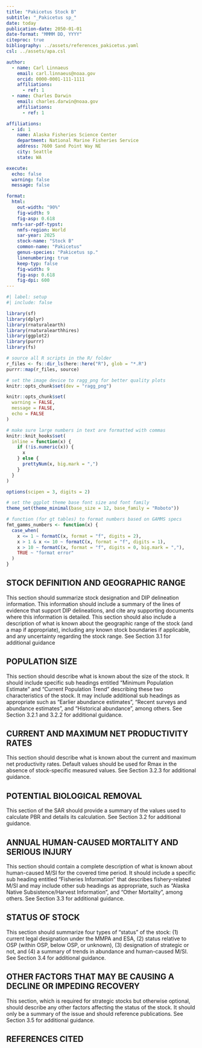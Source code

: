 ```yaml
---
title: "Pakicetus Stock B"
subtitle: "_Pakicetus sp_"
date: today
publication-date: 2050-01-01
date-format: "MMMM DD, YYYY"
citeproc: true
bibliography: ../assets/references_pakicetus.yaml
csl: ../assets/apa.csl

author:
  - name: Carl Linnaeus
    email: carl.linnaeus@noaa.gov
    orcid: 0000-0001-111-1111
    affiliations:
      - ref: 1
  - name: Charles Darwin
    email: charles.darwin@noaa.gov
    affiliations:
      - ref: 1

affiliations:
  - id: 1
    name: Alaska Fisheries Science Center
    department: National Marine Fisheries Service
    address: 7600 Sand Point Way NE
    city: Seattle
    state: WA

execute: 
  echo: false
  warning: false
  message: false

format:
  html: 
    out-width: "90%"
    fig-width: 9
    fig-asp: 0.618
  nmfs-sar-pdf-typst:
    nmfs-region: World
    sar-year: 2025
    stock-name: "Stock B"
    common-name: "Pakicetus"
    genus-species: "Pakicetus sp."
    linenumbering: true
    keep-typ: false
    fig-width: 9
    fig-asp: 0.618
    fig-dpi: 600
---
```


```r
#| label: setup
#| include: false

library(sf)
library(dplyr)
library(rnaturalearth)
library(rnaturalearthhires)
library(ggplot2)
library(purrr)
library(fs)

# source all R scripts in the R/ folder
r_files <- fs::dir_ls(here::here("R"), glob = "*.R")
purrr::map(r_files, source)

# set the image device to ragg_png for better quality plots
knitr::opts_chunk$set(dev = "ragg_png")

knitr::opts_chunk$set(
  warning = FALSE,
  message = FALSE,
  echo = FALSE
)

# make sure large numbers in text are formatted with commas
knitr::knit_hooks$set(
  inline = function(x) {
    if (!is.numeric(x)) {
      x
    } else {
      prettyNum(x, big.mark = ",")
    }
  }
)

options(scipen = 3, digits = 2)

# set the ggplot theme base font size and font family
theme_set(theme_minimal(base_size = 12, base_family = "Roboto"))

# function (for gt tables) to format numbers based on GAMMS specs
fmt_gamms_numbers <- function(x) {
  case_when(
    x <= 1 ~ formatC(x, format = "f", digits = 2),
    x > 1 & x <= 10 ~ formatC(x, format = "f", digits = 1),
    x > 10 ~ formatC(x, format = "f", digits = 0, big.mark = ","),
    TRUE ~ "format error"
  )
}
```

## STOCK DEFINITION AND GEOGRAPHIC RANGE 

This section should summarize stock designation and DIP delineation information. This information should include a summary of the lines of evidence that support DIP delineations, and cite any supporting documents where this information is detailed. This section should also include a description of what is known about the geographic range of the stock (and a map if appropriate), including any known stock boundaries if applicable, and any uncertainty regarding the stock range. See Section 3.1 for additional guidance

## POPULATION SIZE 

This section should describe what is known about the size of the stock. It should include specific sub headings entitled “Minimum Population Estimate” and “Current Population Trend” describing these two characteristics of the stock. It may include additional sub headings as appropriate such as “Earlier abundance estimates”, “Recent surveys and abundance estimates”, and “Historical abundance”, among others. See Section 3.2.1 and 3.2.2 for additional guidance.

## CURRENT AND MAXIMUM NET PRODUCTIVITY RATES 

This section should describe what is known about the current and maximum net productivity rates. Default values should be used for Rmax in the absence of stock-specific measured values. See Section 3.2.3 for additional guidance. 

## POTENTIAL BIOLOGICAL REMOVAL 

This section of the SAR should provide a summary of the values used to calculate PBR and details its calculation. See Section 3.2 for additional guidance. 

## ANNUAL HUMAN-CAUSED MORTALITY AND SERIOUS INJURY 

This section should contain a complete description of what is known about human-caused M/SI for the covered time period. It should include a specific sub heading entitled “Fisheries Information” that describes fishery-related M/SI and may include other sub headings as appropriate, such as “Alaska Native Subsistence/Harvest Information”, and “Other Mortality”, among others. See Section 3.3 for additional guidance. 

## STATUS OF STOCK 

This section should summarize four types of “status” of the stock: (1) current legal designation under the MMPA and ESA, (2) status relative to OSP (within OSP, below OSP, or unknown), (3) designation of strategic or not, and (4) a summary of trends in abundance and human-caused M/SI. See Section 3.4 for additional guidance.

## OTHER FACTORS THAT MAY BE CAUSING A DECLINE OR IMPEDING RECOVERY 

This section, which is required for strategic stocks but otherwise optional, should describe any other factors affecting the status of the stock. It should only be a summary of the issue and should reference publications. See Section 3.5 for additional guidance. 

## REFERENCES CITED 


